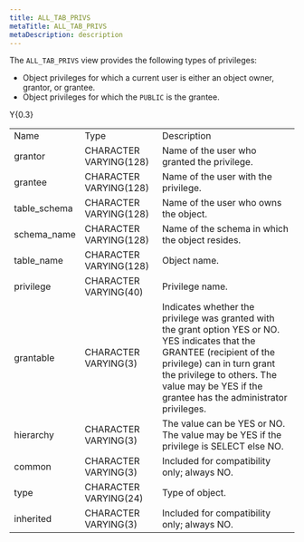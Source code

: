 ```yaml
---
title: ALL_TAB_PRIVS
metaTitle: ALL_TAB_PRIVS
metaDescription: description
---
```


The `ALL_TAB_PRIVS` view provides the following types of privileges:

  - Object privileges for which a current user is either an object
    owner, grantor, or grantee.
  - Object privileges for which the `PUBLIC` is the grantee.

<div class="tabularcolumns">

Y{0.3}

</div>

|               |                        |                                                                                                                                                                                                                                                           |
| ------------- | ---------------------- | --------------------------------------------------------------------------------------------------------------------------------------------------------------------------------------------------------------------------------------------------------- |
| Name          | Type                   | Description                                                                                                                                                                                                                                               |
| grantor       | CHARACTER VARYING(128) | Name of the user who granted the privilege.                                                                                                                                                                                                               |
| grantee       | CHARACTER VARYING(128) | Name of the user with the privilege.                                                                                                                                                                                                                      |
| table_schema | CHARACTER VARYING(128) | Name of the user who owns the object.                                                                                                                                                                                                                     |
| schema_name  | CHARACTER VARYING(128) | Name of the schema in which the object resides.                                                                                                                                                                                                           |
| table_name   | CHARACTER VARYING(128) | Object name.                                                                                                                                                                                                                                              |
| privilege     | CHARACTER VARYING(40)  | Privilege name.                                                                                                                                                                                                                                           |
| grantable     | CHARACTER VARYING(3)   | Indicates whether the privilege was granted with the grant option YES or NO. YES indicates that the GRANTEE (recipient of the privilege) can in turn grant the privilege to others. The value may be YES if the grantee has the administrator privileges. |
| hierarchy     | CHARACTER VARYING(3)   | The value can be YES or NO. The value may be YES if the privilege is SELECT else NO.                                                                                                                                                                      |
| common        | CHARACTER VARYING(3)   | Included for compatibility only; always NO.                                                                                                                                                                                                               |
| type          | CHARACTER VARYING(24)  | Type of object.                                                                                                                                                                                                                                           |
| inherited     | CHARACTER VARYING(3)   | Included for compatibility only; always NO.                                                                                                                                                                                                               |

